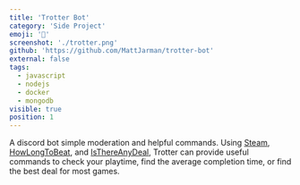 ```yaml
---
title: 'Trotter Bot'
category: 'Side Project'
emoji: '📱'
screenshot: './trotter.png'
github: 'https://github.com/MattJarman/trotter-bot'
external: false
tags:
  - javascript
  - nodejs
  - docker
  - mongodb
visible: true
position: 1
---
```


A discord bot simple moderation and helpful commands. Using <a className="text-green-400" href="https://store.steampowered.com/">Steam</a>, <a className="text-green-400" href="https://howlongtobeat.com/">HowLongToBeat</a>,
and <a className="text-green-400" href="https://isthereanydeal.com/">IsThereAnyDeal</a>, Trotter can provide
useful commands to check your playtime, find the average completion time, or find the best deal for most games.



